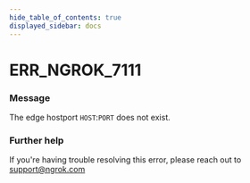 ```yaml
---
hide_table_of_contents: true
displayed_sidebar: docs
---
```



# ERR_NGROK_7111

### Message

The edge hostport `HOST`:`PORT` does not exist.

<ErrorDetails error="err_ngrok_7111" />

### Further help

If you're having trouble resolving this error, please reach out to [support@ngrok.com](mailto:support@ngrok.com?subject=Help%20with%20ERR_NGROK_7111)

